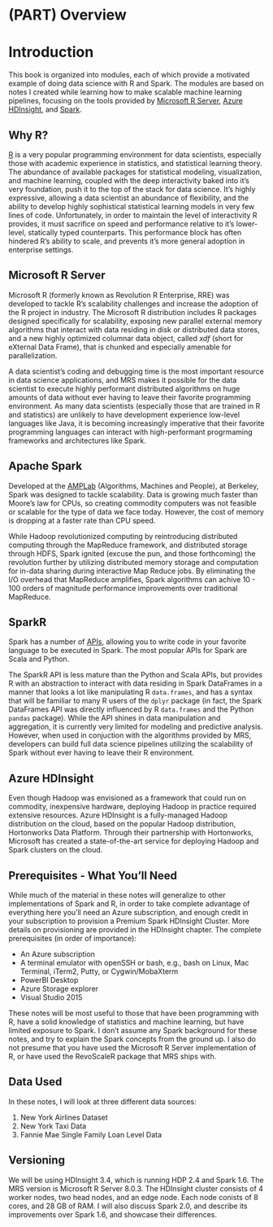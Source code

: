 # (PART) Overview {-}

# Introduction

This book is organized into modules, each of which provide a motivated example of doing data science with R and Spark. The modules are based on notes I created while learning how to make scalable machine learning pipelines, focusing on the tools provided by [Microsoft R Server](https://www.microsoft.com/en-us/server-cloud/products/r-server/), [Azure HDInsight](https://azure.microsoft.com/en-us/documentation/services/hdinsight/), and [Spark](http://spark.apache.org/docs/latest/). 

## Why R?

[R](https://www.r-project.org/) is a very popular programming environment for data scientists, especially those with academic experience in statistics, and statistical learning theory. The abundance of available packages for statistical modeling, visualization, and machine learning, coupled with the deep interactivity baked into it's very foundation, push it to the top of the stack for data science. It's highly expressive, allowing a data scientist an abundance of flexibility, and the ability to develop highly sophistical statistical learning models in very few lines of code. Unfortunately, in order to maintain the level of interactivity R provides, it must sacrifice on speed and performance relative to it's lower-level, statically typed counterparts. This performance block has often hindered R's ability to scale, and prevents it's more general adoption in enterprise settings. 

## Microsoft R Server 

Microsoft R (formerly known as Revolution R Enterprise, RRE) was developed to tackle R's scalability challenges and increase the adoption of the R project in industry. The Microsoft R distribution includes R packages designed specifically for scalability, exposing new parallel external memory algorithms that interact with data residing in disk or distributed data stores, and a new highly optimized columnar data object, called *xdf* (short for eXternal Data Frame), that is chunked and especially amenable for parallelization.

A data scientist's coding and debugging time is the most important resource in data science applications, and MRS makes it possible for the data scientist to execute highly performant distributed algorithms on huge amounts of data without ever having to leave their favorite programming environment. As many data scientists (especially those that are trained in R and statistics) are unlikely to have development experience low-level languages like Java, it is becoming increasingly imperative that their favorite programming languages can interact with high-performant progrmaming frameworks and architectures like Spark. 

## Apache Spark

Developed at the [AMPLab](https://amplab.cs.berkeley.edu/) (Algorithms, Machines and People), at Berkeley, Spark was designed to tackle scalability. Data is growing much faster than Moore's law for CPUs, so creating commodity computers was not feasible or scalable for the type of data we face today. However, the cost of memory is dropping at a faster rate than CPU speed. 

While Hadoop revolutionized computing by reintroducing distributed computing through the MapReduce framework, and distributed storage through HDFS, Spark ignited (excuse the pun, and those forthcoming) the revolution further by utilizing distributed memory storage and computation for in-data sharing during interactive Map Reduce jobs. By eliminating the I/O overhead that MapReduce amplifies, Spark algorithms can achive 10 - 100 orders of magnitude performance improvements over traditional MapReduce.

## SparkR
Spark has a number of [APIs](http://spark.apache.org/docs/latest/api.html), allowing you to write code in your favorite language to be executed in Spark. The most popular APIs for Spark are Scala and Python. 

The SparkR API is less mature than the Python and Scala APIs, but provides R with an abstraction to interact with data residing in Spark DataFrames in a manner that looks a lot like manipulating R `data.frames`, and has a syntax that will be familiar to many R users of the `dplyr` package (in fact, the Spark DataFrames API was directly influenced by R `data.frames` and the Python `pandas` package). While the API shines in data manipulation and aggregation, it is currently very limited for modeling and predictive analysis. However, when used in conjuction with the algorithms provided by MRS, developers can build full data science pipelines utilizing the scalability of Spark without ever having to leave their R environment.

## Azure HDInsight
Even though Hadoop was envisioned as a framework that could run on commodity, inexpensive hardware, deploying Hadoop in practice required extensive resources. Azure HDInsight is a fully-managed Hadoop distribution on the cloud, based on the popular Hadoop distribution, Hortonworks Data Platform. Through their partnership with Hortonworks, Microsoft has created a state-of-the-art service for deploying Hadoop and Spark clusters on the cloud. 

## Prerequisites - What You'll Need

While much of the material in these notes will generalize to other implementations of Spark and R, in order to take complete advantage of everything here you'll need an Azure subscription, and enough credit in your subscription to provision a Premium Spark HDInsight Cluster. More details on provisioning are provided in the HDInsight chapter. The complete prerequisites (in order of importance): 

* An Azure subscription
* A terminal emulator with openSSH or bash, e.g., bash on Linux, Mac Terminal, iTerm2, Putty, or Cygwin/MobaXterm
* PowerBI Desktop
* Azure Storage explorer
* Visual Studio 2015

These notes will be most useful to those that have been programming with R, have a solid knowledge of statistics and machine learning, but have limited exposure to Spark. I don't assume any Spark background for these notes, and try to explain the Spark concepts from the ground up. I also do not presume that you have used the Microsoft R Server implementation of R, or have used the RevoScaleR package that MRS ships with.

## Data Used

In these notes, I will look at three different data sources: 

1. New York Airlines Dataset
2. New York Taxi Data
3. Fannie Mae Single Family Loan Level Data

## Versioning

We will be using HDInsight 3.4, which is running HDP 2.4 and Spark 1.6. The MRS version is Microsoft R Server 8.0.3. The HDInsight cluster consists of 4 worker nodes, two head nodes, and an edge node. Each node conists of 8 cores, and 28 GB of RAM. I will also discuss Spark 2.0, and describe its improvements over Spark 1.6, and showcase their differences.
